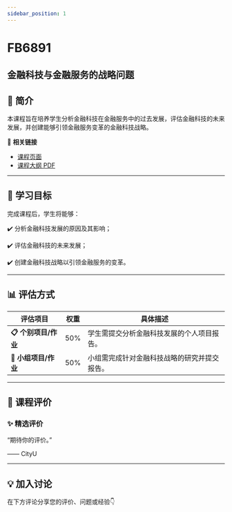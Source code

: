 ```yaml
---
sidebar_position: 1
---
```


# FB6891
## 金融科技与金融服务的战略问题

## **📘 简介**
本课程旨在培养学生分析金融科技在金融服务中的过去发展，评估金融科技的未来发展，并创建能够引领金融服务变革的金融科技战略。

🔗 **相关链接**
- [课程页面](https://www.cityu.edu.hk/catalogue/pg/202425/course/FB6891.htm)
- [课程大纲 PDF](https://www.cityu.edu.hk/catalogue/pg/202425/course/FB6891.pdf)

---

## **🎯 学习目标**

完成课程后，学生将能够：


✔️ 分析金融科技发展的原因及其影响；

✔️ 评估金融科技的未来发展；

✔️ 创建金融科技战略以引领金融服务的变革。

---

## **📊 评估方式**

| **评估项目**             | **权重** | **具体描述**                                                                                     |
|-------------------------|---------|-----------------------------------------------------------------------------------------------|
| **📋 个别项目/作业**      | 50%     | 学生需提交分析金融科技发展的个人项目报告。                                                      |
| **📝 小组项目/作业**      | 50%     | 小组需完成针对金融科技战略的研究并提交报告。                                                   |

---

## **💬 课程评价**

### ✨ **精选评价**
<div className={commentStyles.commentBox}>
    <p className={commentStyles.commentText}>
        “期待你的评价。”
    </p>
    <p className={commentStyles.commentAuthor}>—— CityU</p>
</div>

---

## **💡 加入讨论**

在下方评论分享您的评价、问题或经验👇
<Utterances />